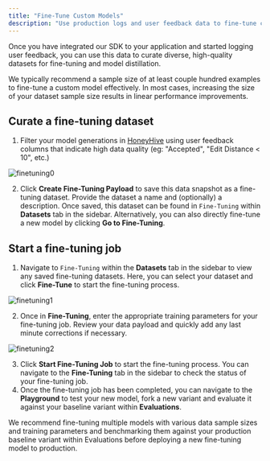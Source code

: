 ```yaml
---
title: "Fine-Tune Custom Models"
description: "Use production logs and user feedback data to fine-tune custom models."
---
```


Once you have integrated our SDK to your application and started logging user feedback, you can use this data to curate diverse, high-quality datasets for fine-tuning and model distillation.

<Note>We typically recommend a sample size of at least couple hundred examples to fine-tune a custom model effectively. In most cases, increasing the size of your dataset sample size results in linear performance improvements.</Note>

## Curate a fine-tuning dataset

1. Filter your model generations in [HoneyHive](https://app.honeyhive.ai/datasets/generations) using user feedback columns that indicate high data quality (eg: "Accepted", "Edit Distance < 10", etc.)

![finetuning0](/images/finetuning0.png)

2. Click **Create Fine-Tuning Payload** to save this data snapshot as a fine-tuning dataset. Provide the dataset a name and (optionally) a description. Once saved, this dataset can be found in `Fine-Tuning` within **Datasets** tab in the sidebar. Alternatively, you can also directly fine-tune a new model by clicking **Go to Fine-Tuning**.

## Start a fine-tuning job

1. Navigate to `Fine-Tuning` within the **Datasets** tab in the sidebar to view any saved fine-tuning datasets. Here, you can select your dataset and click **Fine-Tune** to start the fine-tuning process.

![finetuning1](/images/finetuning1.png)

2. Once in **Fine-Tuning**, enter the appropriate training parameters for your fine-tuning job. Review your data payload and quickly add any last minute corrections if necessary.

![finetuning2](/images/finetuning2.png)

3. Click **Start Fine-Tuning Job** to start the fine-tuning process. You can navigate to the **Fine-Tuning** tab in the sidebar to check the status of your fine-tuning job.
4. Once the fine-tuning job has been completed, you can navigate to the **Playground** to test your new model, fork a new variant and evaluate it against your baseline variant within **Evaluations**.

<Tip>We recommend fine-tuning multiple models with various data sample sizes and training parameters and benchmarking them against your production baseline variant within Evaluations before deploying a new fine-tuning model to production.</Tip>
